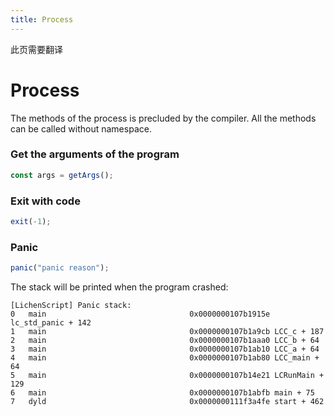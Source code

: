 ```yaml
---
title: Process
---
```



<Callout type="warning" emoji="⚠️">
  此页需要翻译
</Callout>

# Process

The methods of the process is precluded by the compiler.
All the methods can be called without namespace.

### Get the arguments of the program

```js
const args = getArgs();
```

### Exit with code

```js
exit(-1);
```

### Panic

```js
panic("panic reason");
```

The stack will be printed when the program crashed:

```
[LichenScript] Panic stack:
0   main                                0x0000000107b1915e lc_std_panic + 142
1   main                                0x0000000107b1a9cb LCC_c + 187
2   main                                0x0000000107b1aaa0 LCC_b + 64
3   main                                0x0000000107b1ab10 LCC_a + 64
4   main                                0x0000000107b1ab80 LCC_main + 64
5   main                                0x0000000107b14e21 LCRunMain + 129
6   main                                0x0000000107b1abfb main + 75
7   dyld                                0x0000000111f3a4fe start + 462
```
